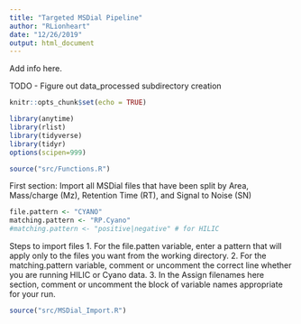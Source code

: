 ```yaml
---
title: "Targeted MSDial Pipeline"
author: "RLionheart"
date: "12/26/2019"
output: html_document
---
```

Add info here.

TODO
- Figure out data_processed subdirectory creation

```r
knitr::opts_chunk$set(echo = TRUE)

library(anytime)
library(rlist)
library(tidyverse)
library(tidyr)
options(scipen=999)

source("src/Functions.R")
```

First section: Import all MSDial files that have been split by Area, Mass/charge (Mz), Retention Time (RT), and Signal to Noise (SN)

```r
file.pattern <- "CYANO"
matching.pattern <- "RP.Cyano"
#matching.pattern <- "positive|negative" # for HILIC

```

Steps to import files
1. For the file.patten variable, enter a pattern that will apply only to the files you want from the working directory.
2. For the matching.pattern variable, comment or uncomment the correct line whether you are running HILIC or Cyano data.
3. In the Assign filenames here section, comment or uncomment the block of variable names appropriate for your run.
```r
source("src/MSDial_Import.R")

```